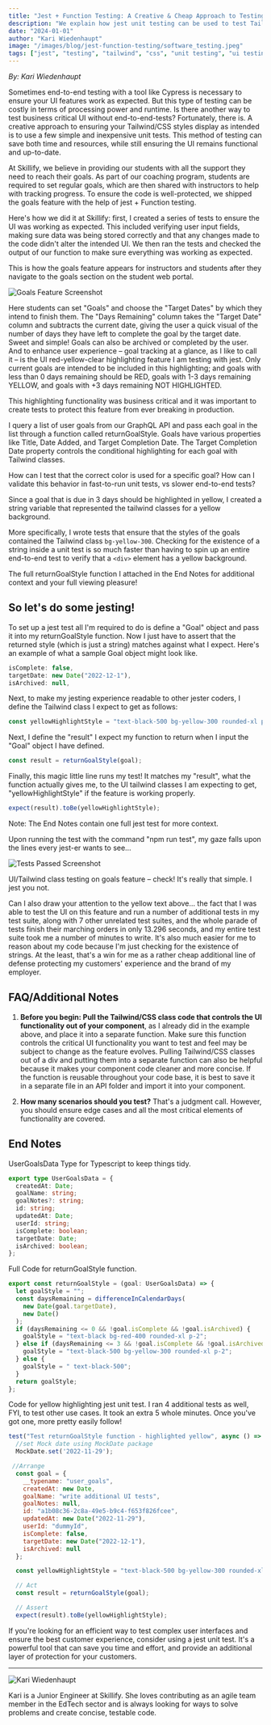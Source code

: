 ```yaml
---
title: "Jest + Function Testing: A Creative & Cheap Approach to Testing Tailwind/CSS Classes"
description: "We explain how jest unit testing can be used to test Tailwind/CSS classes"
date: "2024-01-01"
author: "Kari Wiedenhaupt"
image: "/images/blog/jest-function-testing/software_testing.jpeg"
tags: ["jest", "testing", "tailwind", "css", "unit testing", "ui testing"]
---
```


*By: Kari Wiedenhaupt*

Sometimes end-to-end testing with a tool like Cypress is necessary to ensure your UI features work as expected. But this type of testing can be costly in terms of processing power and runtime. Is there another way to test business critical UI without end-to-end-tests? Fortunately, there is. A creative approach to ensuring your Tailwind/CSS styles display as intended is to use a few simple and inexpensive unit tests. This method of testing can save both time and resources, while still ensuring the UI remains functional and up-to-date.

At Skillify, we believe in providing our students with all the support they need to reach their goals. As part of our coaching program, students are required to set regular goals, which are then shared with instructors to help with tracking progress. To ensure the code is well-protected, we shipped the goals feature with the help of jest + Function testing.

Here's how we did it at Skillify: first, I created a series of tests to ensure the UI was working as expected. This included verifying user input fields, making sure data was being stored correctly and that any changes made to the code didn't alter the intended UI. We then ran the tests and checked the output of our function to make sure everything was working as expected.

This is how the goals feature appears for instructors and students after they navigate to the goals section on the student web portal.

![Goals Feature Screenshot](/images/blog/jest-function-testing/goalTesting.png)

Here students can set "Goals" and choose the "Target Dates" by which they intend to finish them. The "Days Remaining" column takes the "Target Date" column and subtracts the current date, giving the user a quick visual of the number of days they have left to complete the goal by the target date. Sweet and simple! Goals can also be archived or completed by the user. And to enhance user experience – goal tracking at a glance, as I like to call it – is the UI <span className="bg-red-500">red</span>-<span className="bg-yellow-500">yellow</span>-clear highlighting feature I am testing with jest. Only current goals are intended to be included in this highlighting; and goals with less than 0 days remaining should be <span className="bg-red-500">RED</span>, goals with 1-3 days remaining <span className="bg-yellow-500">YELLOW</span>, and goals with +3 days remaining NOT HIGHLIGHTED.

This highlighting functionality was business critical and it was important to create tests to protect this feature from ever breaking in production.

I query a list of user goals from our GraphQL API and pass each goal in the list through a function called returnGoalStyle. Goals have various properties like Title, Date Added, and Target Completion Date. The Target Completion Date property controls the conditional highlighting for each goal with Tailwind classes.

How can I test that the correct color is used for a specific goal? How can I validate this behavior in fast-to-run unit tests, vs slower end-to-end tests?

Since a goal that is due in 3 days should be highlighted in yellow, I created a string variable that represented the tailwind classes for a yellow background.

More specifically, I wrote tests that ensure that the styles of the goals contained the Tailwind class `bg-yellow-300`. Checking for the existence of a string inside a unit test is so much faster than having to spin up an entire end-to-end test to verify that a `<div>` element has a yellow background.

The full returnGoalStyle function I attached in the End Notes for additional context and your full viewing pleasure!

## So let's do some jesting!

To set up a jest test all I'm required to do is define a "Goal" object and pass it into my returnGoalStyle function. Now I just have to assert that the returned style (which is just a string) matches against what I expect. Here's an example of what a sample Goal object might look like.

```javascript
isComplete: false,
targetDate: new Date("2022-12-1"),
isArchived: null,
```

Next, to make my jesting experience readable to other jester coders, I define the Tailwind class I expect to get as follows:

```javascript
const yellowHighlightStyle = "text-black-500 bg-yellow-300 rounded-xl p-2";
```

Next, I define the "result" I expect my function to return when I input the "Goal" object I have defined.

```javascript
const result = returnGoalStyle(goal);
```

Finally, this magic little line runs my test! It matches my "result", what the function actually gives me, to the UI tailwind classes I am expecting to get, "yellowHighlightStyle" if the feature is working properly.

```javascript
expect(result).toBe(yellowHighlightStyle);
```

Note: The End Notes contain one full jest test for more context.

Upon running the test with the command "npm run test", my gaze falls upon the lines every jest-er wants to see…

![Tests Passed Screenshot](/images/blog/jest-function-testing/testsPassed.png)

UI/Tailwind class testing on goals feature – check! It's really that simple. I jest you not.

Can I also draw your attention to the yellow text above… the fact that I was able to test the UI on this feature and run a number of additional tests in my test suite, along with 7 other unrelated test suites, and the whole parade of tests finish their marching orders in only 13.296 seconds, and my entire test suite took me a number of minutes to write. It's also much easier for me to reason about my code because I'm just checking for the existence of strings. At the least, that's a win for me as a rather cheap additional line of defense protecting my customers' experience and the brand of my employer.

## FAQ/Additional Notes

1. **Before you begin: Pull the Tailwind/CSS class code that controls the UI functionality out of your component**, as I already did in the example above, and place it into a separate function. Make sure this function controls the critical UI functionality you want to test and feel may be subject to change as the feature evolves. Pulling Tailwind/CSS classes out of a div and putting them into a separate function can also be helpful because it makes your component code cleaner and more concise. If the function is reusable throughout your code base, it is best to save it in a separate file in an API folder and import it into your component.

2. **How many scenarios should you test?** That's a judgment call. However, you should ensure edge cases and all the most critical elements of functionality are covered.

## End Notes

UserGoalsData Type for Typescript to keep things tidy.

```typescript
export type UserGoalsData = {
  createdAt: Date;
  goalName: string;
  goalNotes?: string;
  id: string;
  updatedAt: Date;
  userId: string;
  isComplete: boolean;
  targetDate: Date;
  isArchived: boolean;
};
```

Full Code for returnGoalStyle function.

```typescript
export const returnGoalStyle = (goal: UserGoalsData) => {
  let goalStyle = "";
  const daysRemaining = differenceInCalendarDays(
    new Date(goal.targetDate),
    new Date()
  );
  if (daysRemaining <= 0 && !goal.isComplete && !goal.isArchived) {
    goalStyle = "text-black bg-red-400 rounded-xl p-2";
  } else if (daysRemaining <= 3 && !goal.isComplete && !goal.isArchived) {
    goalStyle = "text-black-500 bg-yellow-300 rounded-xl p-2";
  } else {
    goalStyle = " text-black-500";
  }
  return goalStyle;
};
```

Code for yellow highlighting jest unit test. I ran 4 additional tests as well, FYI, to test other use cases. It took an extra 5 whole minutes. Once you've got one, more pretty easily follow!

```javascript
test("Test returnGoalStyle function - highlighted yellow", async () => {
  //set Mock date using MockDate package
  MockDate.set('2022-11-29');

 //Arrange
  const goal = {
    __typename: "user_goals",
    createdAt: new Date,
    goalName: "write additional UI tests",
    goalNotes: null,
    id: "a1b08c36-2c8a-49e5-b9c4-f653f826fcee",
    updatedAt: new Date("2022-11-29"),
    userId: "dummyId",
    isComplete: false,
    targetDate: new Date("2022-12-1"),
    isArchived: null
  };

  const yellowHighlightStyle = "text-black-500 bg-yellow-300 rounded-xl p-2";

  // Act
  const result = returnGoalStyle(goal);

  // Assert
  expect(result).toBe(yellowHighlightStyle);
```

If you're looking for an efficient way to test complex user interfaces and ensure the best customer experience, consider using a jest unit test. It's a powerful tool that can save you time and effort, and provide an additional layer of protection for your customers.

---

![Kari Wiedenhaupt](/images/blog/jest-function-testing/kari.jpg)

Kari is a Junior Engineer at Skillify. She loves contributing as an agile team member in the EdTech sector and is always looking for ways to solve problems and create concise, testable code.
